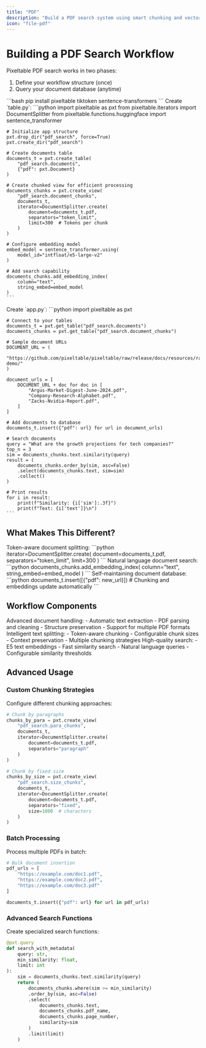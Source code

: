 ```yaml
---
title: "PDF"
description: "Build a PDF search system using smart chunking and vector embeddings"
icon: "file-pdf"
---
```


# Building a PDF Search Workflow

Pixeltable PDF search works in two phases:
1. Define your workflow structure (once)
2. Query your document database (anytime)

<Steps>
  <Step title="Install Dependencies">
    ```bash
    pip install pixeltable tiktoken sentence-transformers
    ```
  </Step>

  <Step title="Define Your Workflow" icon="diagram-project">
    Create `table.py`:
    ```python
    import pixeltable as pxt
    from pixeltable.iterators import DocumentSplitter
    from pixeltable.functions.huggingface import sentence_transformer

    # Initialize app structure
    pxt.drop_dir("pdf_search", force=True)
    pxt.create_dir("pdf_search")

    # Create documents table
    documents_t = pxt.create_table(
        "pdf_search.documents", 
        {"pdf": pxt.Document}
    )

    # Create chunked view for efficient processing
    documents_chunks = pxt.create_view(
        "pdf_search.document_chunks",
        documents_t,
        iterator=DocumentSplitter.create(
            document=documents_t.pdf,
            separators="token_limit",
            limit=300  # Tokens per chunk
        )
    )

    # Configure embedding model
    embed_model = sentence_transformer.using(
        model_id="intfloat/e5-large-v2"
    )

    # Add search capability
    documents_chunks.add_embedding_index(
        column="text",
        string_embed=embed_model
    )
    ```
  </Step>

  <Step title="Use Your Workflow" icon="play">
    Create `app.py`:
    ```python
    import pixeltable as pxt

    # Connect to your tables
    documents_t = pxt.get_table("pdf_search.documents")
    documents_chunks = pxt.get_table("pdf_search.document_chunks")

    # Sample document URLs
    DOCUMENT_URL = (
        "https://github.com/pixeltable/pixeltable/raw/release/docs/resources/rag-demo/"
    )
    
    document_urls = [
        DOCUMENT_URL + doc for doc in [
            "Argus-Market-Digest-June-2024.pdf",
            "Company-Research-Alphabet.pdf",
            "Zacks-Nvidia-Report.pdf",
        ]
    ]

    # Add documents to database
    documents_t.insert({"pdf": url} for url in document_urls)

    # Search documents
    query = "What are the growth projections for tech companies?"
    top_n = 3
    sim = documents_chunks.text.similarity(query)
    result = (
        documents_chunks.order_by(sim, asc=False)
        .select(documents_chunks.text, sim=sim)
        .collect()
    )

    # Print results
    for i in result:
        print(f"Similarity: {i['sim']:.3f}")
        print(f"Text: {i['text']}\n")
    ```
  </Step>
</Steps>

## What Makes This Different?

<CardGroup cols={1}>
  <Card title="Smart Chunking" icon="cut">
    Token-aware document splitting:
    ```python
    iterator=DocumentSplitter.create(
        document=documents_t.pdf,
        separators="token_limit",
        limit=300
    )
    ```
  </Card>

  <Card title="Vector Search" icon="magnifying-glass">
    Natural language document search:
    ```python
    documents_chunks.add_embedding_index(
        column="text",
        string_embed=embed_model
    )
    ```
  </Card>

  <Card title="Auto-updating" icon="arrows-rotate">
    Self-maintaining document database:
    ```python
    documents_t.insert([{"pdf": new_url}])
    # Chunking and embeddings update automatically
    ```
  </Card>
</CardGroup>

## Workflow Components

<AccordionGroup>
  <Accordion title="PDF Processing" icon="file-pdf">
    Advanced document handling:
    - Automatic text extraction
    - PDF parsing and cleaning
    - Structure preservation
    - Support for multiple PDF formats
  </Accordion>

  <Accordion title="Text Chunking" icon="puzzle-piece">
    Intelligent text splitting:
    - Token-aware chunking
    - Configurable chunk sizes
    - Context preservation
    - Multiple chunking strategies
  </Accordion>

  <Accordion title="Vector Search" icon="network-wired">
    High-quality search:
    - E5 text embeddings
    - Fast similarity search
    - Natural language queries
    - Configurable similarity thresholds
  </Accordion>
</AccordionGroup>

## Advanced Usage

### Custom Chunking Strategies

Configure different chunking approaches:

```python
# Chunk by paragraphs
chunks_by_para = pxt.create_view(
    "pdf_search.para_chunks",
    documents_t,
    iterator=DocumentSplitter.create(
        document=documents_t.pdf,
        separators="paragraph"
    )
)

# Chunk by fixed size
chunks_by_size = pxt.create_view(
    "pdf_search.size_chunks",
    documents_t,
    iterator=DocumentSplitter.create(
        document=documents_t.pdf,
        separators="fixed",
        size=1000  # characters
    )
)
```

### Batch Processing

Process multiple PDFs in batch:

```python
# Bulk document insertion
pdf_urls = [
    "https://example.com/doc1.pdf",
    "https://example.com/doc2.pdf",
    "https://example.com/doc3.pdf"
]

documents_t.insert({"pdf": url} for url in pdf_urls)
```

### Advanced Search Functions

Create specialized search functions:

```python
@pxt.query
def search_with_metadata(
    query: str,
    min_similarity: float,
    limit: int
):
    sim = documents_chunks.text.similarity(query)
    return (
        documents_chunks.where(sim >= min_similarity)
        .order_by(sim, asc=False)
        .select(
            documents_chunks.text,
            documents_chunks.pdf_name,
            documents_chunks.page_number,
            similarity=sim
        )
        .limit(limit)
    )
```
